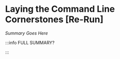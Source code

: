 # Laying the Command Line Cornerstones [Re-Run]

_Summary Goes Here_


<DocCardList />

:::info FULL SUMMARY?

<QuestButton
  text="Go To Campaign Page"
  link="https://app.stackup.dev/campaign_page/laying-the-command-line-cornerstones-[re-run]"
/>

:::
